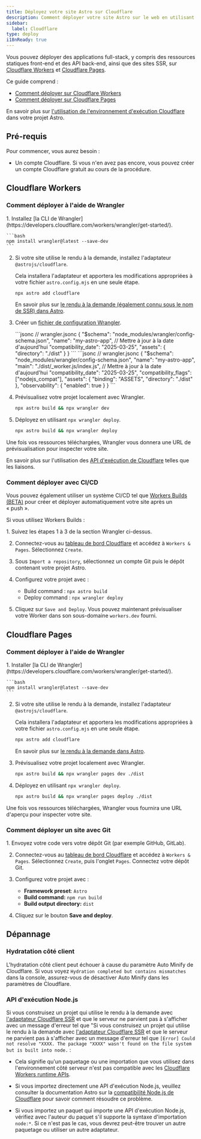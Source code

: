 ```yaml
---
title: Déployez votre site Astro sur Cloudflare
description: Comment déployer votre site Astro sur le web en utilisant Cloudflare
sidebar:
  label: Cloudflare
type: deploy
i18nReady: true
---
```


Vous pouvez déployer des applications full-stack, y compris des ressources statiques front-end et des API back-end, ainsi que des sites SSR, sur [Cloudflare Workers](https://developers.cloudflare.com/workers/static-assets/) et [Cloudflare Pages](https://pages.cloudflare.com/). 

Ce guide comprend :

- [Comment déployer sur Cloudflare Workers](#cloudflare-workers)
- [Comment déployer sur Cloudflare Pages](#cloudflare-pages)

<ReadMore>En savoir plus sur [l'utilisation de l'environnement d'exécution Cloudflare](/fr/guides/integrations-guide/cloudflare/) dans votre projet Astro.</ReadMore>
## Pré-requis

Pour commencer, vous aurez besoin :

- Un compte Cloudflare. Si vous n'en avez pas encore, vous pouvez créer un compte Cloudflare gratuit au cours de la procédure.

## Cloudflare Workers

### Comment déployer à l'aide de Wrangler

<Steps>
1. Installez [la CLI de Wrangler](https://developers.cloudflare.com/workers/wrangler/get-started/).

    ```bash
    npm install wrangler@latest --save-dev
    ```

2. Si votre site utilise le rendu à la demande, installez l'adaptateur `@astrojs/cloudflare`.

    Cela installera l'adaptateur et apportera les modifications appropriées à votre fichier `astro.config.mjs` en une seule étape.

      ```bash
      npx astro add cloudflare
      ```

    <ReadMore>En savoir plus sur [le rendu à la demande (également connu sous le nom de SSR) dans Astro](/fr/guides/on-demand-rendering/).</ReadMore>

3. Créer un [fichier de configuration Wrangler](https://developers.cloudflare.com/workers/wrangler/configuration/).

    <StaticSsrTabs>
      <Fragment slot="static">
        ```jsonc
        // wrangler.jsonc
        {
          "$schema": "node_modules/wrangler/config-schema.json",
          "name": "my-astro-app",
          // Mettre à jour à la date d'aujourd'hui
          "compatibility_date": "2025-03-25",
          "assets": {
            "directory": "./dist"
          }
        }
        ```
      </Fragment>
      <Fragment slot="ssr">
        ```jsonc
        // wrangler.jsonc
        {
          "$schema": "node_modules/wrangler/config-schema.json",
          "name": "my-astro-app",
          "main": "./dist/_worker.js/index.js",
          // Mettre à jour à la date d'aujourd'hui
          "compatibility_date": "2025-03-25",
          "compatibility_flags": ["nodejs_compat"],
          "assets": {
            "binding": "ASSETS",
            "directory": "./dist"
          },
          "observability": {
            "enabled": true
          }
        }
    ```
      </Fragment>
    </StaticSsrTabs>

4. Prévisualisez votre projet localement avec Wrangler.

    ```bash
    npx astro build && npx wrangler dev
    ```

5. Déployez en utilisant `npx wrangler deploy`.

    ```bash
    npx astro build && npx wrangler deploy
    ```
</Steps>

Une fois vos ressources téléchargées, Wrangler vous donnera une URL de prévisualisation pour inspecter votre site.

<ReadMore>En savoir plus sur l'utilisation des [API d'exécution de Cloudflare](/fr/guides/integrations-guide/cloudflare/) telles que les liaisons.</ReadMore>

### Comment déployer avec CI/CD

Vous pouvez également utiliser un système CI/CD tel que [Workers Builds (BETA)](https://developers.cloudflare.com/workers/ci-cd/builds/) pour créer et déployer automatiquement votre site après un « push ».

Si vous utilisez Workers Builds :

<Steps>
1. Suivez les étapes 1 à 3 de la section Wrangler ci-dessus.

2. Connectez-vous au [tableau de bord Cloudflare](https://dash.cloudflare.com/) et accédez à `Workers & Pages`. Sélectionnez `Create`.

3. Sous `Import a repository`, sélectionnez un compte Git puis le dépôt contenant votre projet Astro.

4. Configurez votre projet avec :
    - Build command : `npx astro build`
    - Deploy command : `npx wrangler deploy`

5. Cliquez sur `Save and Deploy`. Vous pouvez maintenant prévisualiser votre Worker dans son sous-domaine `workers.dev` fourni.
</Steps>

## Cloudflare Pages

### Comment déployer à l'aide de Wrangler

<Steps>
1. Installer [la CLI de Wrangler](https://developers.cloudflare.com/workers/wrangler/get-started/).

    ```bash
    npm install wrangler@latest --save-dev
    ```

2. Si votre site utilise le rendu à la demande, installez l'adaptateur `@astrojs/cloudflare`.

    Cela installera l'adaptateur et apportera les modifications appropriées à votre fichier `astro.config.mjs` en une seule étape.

      ```bash
      npx astro add cloudflare
      ```

    <ReadMore>En savoir plus sur [le rendu à la demande dans Astro](/fr/guides/on-demand-rendering/).</ReadMore>

3. Prévisualisez votre projet localement avec Wrangler.

    ```bash
    npx astro build && npx wrangler pages dev ./dist
    ```

4. Déployez en utilisant `npx wrangler deploy`.

    ```bash
    npx astro build && npx wrangler pages deploy ./dist
    ```
</Steps>

Une fois vos ressources téléchargées, Wrangler vous fournira une URL d'aperçu pour inspecter votre site.

### Comment déployer un site avec Git

<Steps>
1. Envoyez votre code vers votre dépôt Git (par exemple GitHub, GitLab).

2. Connectez-vous au [tableau de bord Cloudflare](https://dash.cloudflare.com/) et accédez à `Workers & Pages`. Sélectionnez `Create`, puis l'onglet `Pages`. Connectez votre dépôt Git.

3. Configurez votre projet avec :
    - **Framework preset**: `Astro`
    - **Build command:** `npm run build`
    - **Build output directory:** `dist`

4. Cliquez sur le bouton **Save and deploy**.
</Steps>

## Dépannage

### Hydratation côté client

L'hydratation côté client peut échouer à cause du paramètre Auto Minify de Cloudflare. Si vous voyez `Hydration completed but contains mismatches` dans la console, assurez-vous de désactiver Auto Minify dans les paramètres de Cloudflare.

### API d'exécution Node.js

Si vous construisez un projet qui utilise le rendu à la demande avec [l'adaptateur Cloudflare SSR](/fr/guides/integrations-guide/cloudflare/) et que le serveur ne parvient pas à s'afficher avec un message d'erreur tel que "Si vous construisez un projet qui utilise le rendu à la demande avec [l'adaptateur Cloudflare SSR](/fr/guides/integrations-guide/cloudflare/) et que le serveur ne parvient pas à s'afficher avec un message d'erreur tel que `[Error] Could not resolve "XXXX. The package "XXXX" wasn't found on the file system but is built into node.` :

- Cela signifie qu'un paquetage ou une importation que vous utilisez dans l'environnement côté serveur n'est pas compatible avec les [Cloudflare Workers runtime APIs](https://developers.cloudflare.com/workers/runtime-apis/nodejs/). 

- Si vous importez directement une API d'exécution Node.js, veuillez consulter la documentation Astro sur la [compatibilité Node.js de Cloudflare](/fr/guides/integrations-guide/cloudflare/#compatibilité-nodejs) pour savoir comment résoudre ce problème.

- Si vous importez un paquet qui importe une API d'exécution Node.js, vérifiez avec l'auteur du paquet s'il supporte la syntaxe d'importation `node:*`. Si ce n'est pas le cas, vous devrez peut-être trouver un autre paquetage ou utiliser un autre adaptateur.
